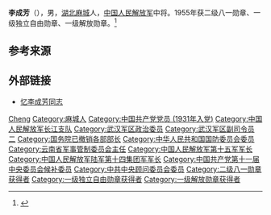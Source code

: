 {{noteTA
|1=zh-hans:蒋介石;zh-hk:蒋介石;zh-tw:蒋中正;
|2=zh-hans:斯大林;zh-hk:史太林;zh-tw:史達林;
|3=zh-cn:朝鲜战争; zh-sg:韩战; zh-tw:韓戰; zh-hk:韓戰;}}
{{Infobox_officeholder
| name = 李成芳
| image name =Lichengfang1955.jpg 
| width = 200
| now = 
| period = 
| Sex =
| different name =
| party = {{中国共产党}}
| nationality = {{PRC}}
| Native place =
| date of birth = 1914年4月28日
| place of birth = {{ROC-1912}}[[湖北省_(中華民國)|湖北省]][[麻城县|麻城县]]乘马区李家河村
| date of death = {{death date and age|1984|1|23|1914|4|28}}
| place of death = {{PRC}}[[北京|北京]]
| spouse = 
| relatives = 
| educate = 
* 抗日红军大学
* 1955年，南京军事学院战役系
| past =
* 红4军第10师连政治指导员、营政治教导员，红31军第93师团政治委员
* 红四方面军总指挥部通信营政治委员
* 豫西军区副司令员、代司令员，中原野战军第9纵队政治委员
* 1949年2月，第二野战军第14军军长
* 滇西工委书记、滇西卫戍区司令员兼政治委员
* 西南军区副参谋长
* [[武汉军区|武汉军区]]副司令员，[[昆明军区|昆明军区]]第二政治委员，[[第五机械工业部|第五机械工业部]]部长
| work =
}}
'''李成芳'''（{{bd|1914年|4月28日|1984年|1月23日}}），男，[[湖北|湖北]][[麻城|麻城]]人，[[中国人民解放军|中国人民解放军]]中将。1955年获二级八一勋章、一级独立自由勋章、一级解放勋章。<ref name="官方">{{Cite web|title=李成芳|url=http://dangshi.people.com.cn/GB/165617/165618/166491/167908/9975096.html=|access-date=2010-03-08|work=中国共产党新闻网}}</ref>

== 参考来源 ==
{{reflist}}

== 外部链接 ==
* [http://dangshi.people.com.cn/GB/170835/175431/175579/10494939.html 忆李成芳同志] {{Wayback|url=http://dangshi.people.com.cn/GB/170835/175431/175579/10494939.html |date=20190502174400 }}

{{中國人民解放軍開國中將}}
{{云南行政长官}}
{{中华人民共和国云南省正职领导人|nocat}}

{{Authority control}}
{{DEFAULTSORT:Li李}}
[[Category:李姓|Cheng]]
[[Category:麻城人|Category:麻城人]]
[[Category:中国共产党党员_(1931年入党)|Category:中国共产党党员 (1931年入党)]]
[[Category:中国人民解放军长江支队|Category:中国人民解放军长江支队]]
[[Category:武汉军区政治委员|Category:武汉军区政治委员]]
[[Category:武汉军区副司令员|Category:武汉军区副司令员]]
[[Category:昆明军区政治委员|二]]
[[Category:国务院已撤销各部部长|Category:国务院已撤销各部部长]]
[[Category:中华人民共和国国防委员会委员|Category:中华人民共和国国防委员会委员]]
[[Category:云南省军事管制委员会主任|Category:云南省军事管制委员会主任]]
[[Category:中国人民解放军第十五军军长|Category:中国人民解放军第十五军军长]]
[[Category:中国人民解放军陆军第十四集团军军长|Category:中国人民解放军陆军第十四集团军军长]]
[[Category:中国共产党第十一届中央委员会候补委员|Category:中国共产党第十一届中央委员会候补委员]]
[[Category:中共中央顾问委员会委员|Category:中共中央顾问委员会委员]]
[[Category:二级八一勋章获得者|Category:二级八一勋章获得者]]
[[Category:一级独立自由勋章获得者|Category:一级独立自由勋章获得者]]
[[Category:一级解放勋章获得者|Category:一级解放勋章获得者]]

{{中国军事人物小作品}}